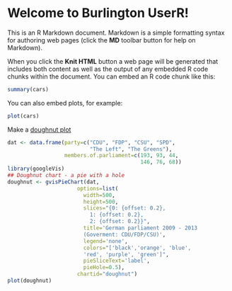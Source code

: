Welcome to Burlington UserR!
========================================================

This is an R Markdown document. Markdown is a simple formatting syntax for authoring web pages (click the **MD** toolbar button for help on Markdown).

When you click the **Knit HTML** button a web page will be generated that includes both content as well as the output of any embedded R code chunks within the document. You can embed an R code chunk like this:

```r
summary(cars)
```

You can also embed plots, for example:

```r
plot(cars)
```

Make a [doughnut plot](http://www.r-bloggers.com/doughnut-chart-in-r-with-googlevis/)

```r
dat <- data.frame(party=c("CDU", "FDP", "CSU", "SPD",
                          "The Left", "The Greens"),
                  members.of.parliament=c(193, 93, 44, 
                                          146, 76, 68))
library(googleVis)
## Doughnut chart - a pie with a hole
doughnut <- gvisPieChart(dat, 
                      options=list(
                        width=500,
                        height=500,
                        slices="{0: {offset: 0.2},
                          1: {offset: 0.2},
                          2: {offset: 0.2}}",
                        title='German parliament 2009 - 2013 
                        (Goverment: CDU/FDP/CSU)',
                        legend='none',
                        colors="['black','orange', 'blue', 
                        'red', 'purple', 'green']",
                        pieSliceText='label',
                        pieHole=0.5),
                      chartid="doughnut")
plot(doughnut)
```
